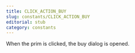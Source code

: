 ```yaml
---
title: CLICK_ACTION_BUY
slug: constants/CLICK_ACTION_BUY
editorial: stub
category: constants
---
```


<LSLConstant
	name="CLICK_ACTION_BUY"
	type="integer"
	value="2"
/>

When the prim is clicked, the buy dialog is opened.

